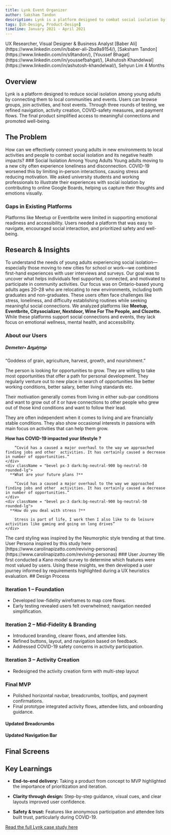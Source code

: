 ```yaml
---
title: Lynk Event Organizer
author: Saksham Tandon
description: Lynk is a platform designed to combat social isolation by connecting individuals with local activities and communities.
tags: [UX-Design, Product-Design]
timeline: January 2021 - April 2021
---
```


<CardGrid>
    <Note title="My Roles">
        UX Researcher, Visual Designer & Business Analyst
    </Note>
    <Note title="The Team">
        [Baber Ali](https://www.linkedin.com/in/baber-ali-2ba9a9154/), [Saksham Tandon](https://www.linkedin.com/in/s9tandon/), [Youssef Bhagat](https://www.linkedin.com/in/youssefbahgat/), [Ashutosh Khandelwal](https://www.linkedin.com/in/ashutosh-khandelwal/), Sehyun Lim
    </Note>
    <Note title="Delivery Timeline">
        4 Months
    </Note>
</CardGrid>

<ImageViewer imageUrl="/images/lynk/lynk-hero-showcase.png" alt="Lynk - Hero" title="Hero showcase" className="aspect-[32/9]"/>

## Overview
Lynk is a platform designed to reduce social isolation among young adults by connecting them to local communities and events. Users can browse groups, join activities, and host events. Through three rounds of testing, we refined navigation, activity creation, COVID-safety measures, and payment flows. The final product simplified access to meaningful connections and promoted well-being.

## The Problem
<Note type='danger'>
<span className='text-2xl'>How can we effectively connect young adults in new environments to local activities and people to combat social isolation and its negative health impacts?</span>
</Note>
### Social Isolation Among Young Adults
Young adults moving to a new city often experience loneliness and disconnection. COVID-19 worsened this by limiting in-person interactions, causing stress and reducing motivation.

<CarouselView aspect="h-full">
      <ImageViewer imageUrl="/images/lynk/target-audience-mood-board-1.jpg" alt="Target Audience Mood Board" title="Mood board — 1"/>
      <ImageViewer imageUrl="/images/lynk/target-audience-mood-board-2.jpg" alt="Target Audience Mood Board" title="Mood board — 2"/>
      <ImageViewer imageUrl="/images/lynk/target-audience-mood-board-3.jpg" alt="Target Audience Mood Board" title="Mood board — 3"/>
</CarouselView>
<span className = "text-xs italic">We asked university students and working professionals to illustrate their experiences with social isolation by contributing to online Google Boards, helping us capture their thoughts and emotions visually.</span>

### Gaps in Existing Platforms
Platforms like Meetup or Eventbrite were limited in supporting emotional readiness and accessibility. Users needed a platform that was easy to navigate, encouraged social interaction, and prioritized safety and well-being.

## Research & Insights
To understand the needs of young adults experiencing social isolation—especially those moving to new cities for school or work—we combined first-hand experiences with user interviews and surveys. Our goal was to uncover what helps individuals feel supported, connected, and motivated to participate in community activities.
<CardGrid className="lg:!grid-cols-2">
<Note title = "Target Audience" className = "text-xl text-neutral-invert leading-relaxed bg-card border">
Our focus was on Ontario-based young adults ages 20–28 who are relocating to new environments, including both graduates and non-graduates. These users often face challenges like stress, loneliness, and difficulty establishing routines while seeking meaningful social connections.
</Note>
<Note title = "Competitive Landscape" className = "text-xl text-neutral-invert leading-relaxed bg-card border">
We analyzed platforms like **Meetup, Eventbrite, Citysocializer, Nextdoor, Wine For The People, and Clozette.** While these platforms support social connections and events, they lack focus on emotional wellness, mental health, and accessibility.
</Note>
</CardGrid>
### About our Users
<Note className="note-bevel relative border">
  <GiWheat className = "relative lg:absolute h-16 w-16 lg:top-6 lg:right-6 bg-[#8e58fc] rounded-lg border-1 p-1 text-white mb-3"/>
  <h5 className="text-3xl text-[#8e58fc] font-bold my-3 flex items-center gap-1">Demeter<span className='text-sm font-normal pt-0.5'>• ∆ημήτηρ</span></h5>
  <span className='italic  text-sm'>“Goddess of grain, agriculture, harvest, growth, and nourishment.”</span>

  The person is looking for opportunities to grow. They are willing to take most opportunities that offer a path for personal development. They regularly venture out to new place in search of opportunities like better working conditions, better salary, better living standards etc.

  Their motivation generally comes from living in either sub-par conditions and want to grow out of it or have connections to other people who grew out of those kind conditions and want to follow their lead.

  They are often independent when it comes to living and are financially stable conditions. They also show occasional interests in passions with main focus on activities that can help them grow.
  <CardGrid className = "mb-4">
    <div className = "bevel px-3 dark:bg-neutral-900 bg-neutral-50 rounded-lg">
      **How has COVID-19 impacted your lifestyle ?**

        “Covid has a caused a major overhaul to the way we approached finding jobs and other  activities. It has certainly caused a decrease in number of opportunities.”
    </div>
    <div className = "bevel px-3 dark:bg-neutral-900 bg-neutral-50 rounded-lg">
      **What are your future plans ?**
      
        “Covid has a caused a major overhaul to the way we approached finding jobs and other  activities. It has certainly caused a decrease in number of opportunities.”
    </div>
    <div className = "bevel px-3 dark:bg-neutral-900 bg-neutral-50 rounded-lg">
      **How do you deal with stress ?**
      
        Stress is part of life, I work then I also like to do leisure activities like gaming and going on long drives”
    </div>
  </CardGrid>
  <span className = "text-xs">The card styling was inspired by the Neumorphic style trending at that time. User Persona inspired by this study here [https://www.carolinapizatto.com/reviving-personas](https://www.carolinapizatto.com/reviving-personas)</span>
</Note>
### User Journey
We first conducted a Kano model survey to determine which features were most valued by users. Using these insights, we then developed a user journey informed by requirements highlighted during a UX heuristics evaluation.
<ImageViewer imageUrl="/images/lynk/user-flow-final.png" alt="Final User Flow" title="Final user flow"/>
## Design Process

### Iteration 1 – Foundation
 - Developed low-fidelity wireframes to map core flows.
 - Early testing revealed users felt overwhelmed; navigation needed simplification.

<CarouselView aspect="md:aspect-21/9 h-full">
  <ImageViewer imageUrl="/images/lynk/wireframe-iteration-1.png" alt="Prototype for Iteration 1" title="Wireframe — desktop"/>
  <ImageViewer imageUrl="/images/lynk/wireframe-mobile-iteration-1.png" alt="Prototype for Iteration 1" title="Wireframe — mobile"/>
</CarouselView>

### Iteration 2 – Mid-Fidelity & Branding
- Introduced branding, clearer flows, and attendee lists.
- Refined buttons, layout, and navigation based on feedback.
- Addressed COVID-19 safety concerns in activity participation.

<CarouselView aspect="md:aspect-21/9 h-full">
  <VideoPlayer src="/images/lynk/joining-activity-workflow.mp4" title="Joining Activities Preview" autoplay loop/>
  <ImageViewer imageUrl="/images/lynk/attending-list.png" alt="List Attendees" title="Attendee list"/>
</CarouselView>
<div className='carousel mt-8'>
<CarouselView aspect="h-full">
  <ImageViewer imageUrl="/images/lynk/branding.png" alt="Lynk Midfidelity" title="Branding"/>
  <ImageViewer imageUrl="/images/lynk/home-iter-2.png" alt="Lynk Midfidelity" title="Mid-fidelity mockup"/>
  <ImageViewer imageUrl="/images/lynk/create-iter-2.png" alt="Lynk Midfidelity" title="Mid-fidelity mockup"/>
  <ImageViewer imageUrl="/images/lynk/other-iter-2.png" alt="Lynk Midfidelity" title="Mid-fidelity mockup"/>
</CarouselView>
</div>

### Iteration 3 – Activity Creation
- Redesigned the activity creation form with multi-step layout
<CarouselView aspect="md:aspect-21/9 h-full">
  <VideoPlayer src="/images/lynk/expanded-creating-activity-workflow.mp4" title="Improved Creating Activities Preview" autoplay loop/>
  <ImageViewer imageUrl="/images/lynk/pay-popup-after.png" alt="Payment Popup" title="Payment popup"/>
  <ImageViewer imageUrl="/images/lynk/tooltip-after.png" alt="Tag Tooltip" title="Tag tooltip"/>
</CarouselView>

### Final MVP
- Polished horizontal navbar, breadcrumbs, tooltips, and payment confirmations.
- Final prototype integrated activity flows, attendee lists, and onboarding guidance.
 
<CarouselView aspect="md:aspect-21/9 h-full">
  <ImageViewer imageUrl="/images/lynk/pay-popup-after.png" alt="Payment Popup" title="Payment popup"/>
  <ImageViewer imageUrl="/images/lynk/tooltip-after.png" alt="Tag Tooltip" title="Tag tooltip"/>
</CarouselView>

#### Updated Breadcrumbs

<CarouselView aspect = "h-full">
  <ImageViewer imageUrl="/images/lynk/breadcrumbs-before.png" alt="Navbar Vertical" title="Before"/>
  <ImageViewer imageUrl="/images/lynk/breadcrumbs-after.png" alt="Navbar Horizontal" title = "After"/>
</CarouselView>
 
#### Updated Navigation Bar

<div className='carousel mt-8'>
<CarouselView className = "!w-full" aspect="h-full !w-full">
    <ImageViewer className = "aspect-16/9 object-top w-150" imageUrl="/images/lynk/nav-before.png" alt="Navbar Vertical" title="Before"/>
    <ImageViewer className = "aspect-16/9 object-top w-150" imageUrl="/images/lynk/nav-after.png" alt="Navbar Horizontal" title = "After"/>
</CarouselView>
</div>

## Final Screens
<ImageViewer imageUrl="/images/lynk/final-prototype.png" alt="Final Prototype"/>

## Key Learnings

- **End-to-end delivery:** Taking a product from concept to MVP highlighted the importance of prioritization and iteration.

- **Clarity through design:** Step-by-step guidance, visual cues, and clear layouts improved user confidence.

- **Safety & trust:** Features like anonymous participation and attendee lists built trust, particularly during COVID-19.
<Separator/>




[Read the full Lynk case study here](/docs/recent-work/lynk/lynk-full)
